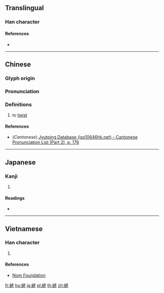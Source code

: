 {{character info/new}}
==Translingual==

===Han character===
{{Han char|rn=120|rad=糸|as=10|sn=16|four=28911|canj=VFTQM|ids=⿰糹差}}

====References====
* {{Han ref|kx=0933.270|dkj=27751|dj=1372.180|hdz=53439.070|uh=7E12|ud=32274|bh=EACC|bd=60108}}

----

==Chinese==
{{zh-forms}}

===Glyph origin===
{{Han etym}}

===Pronunciation===
{{zh-pron
|m=cī
|c=ci1
|mc=y
|oc=y
|ma=
|cat=v
}}

===Definitions===
{{zh-hanzi}}

# to [[twist]]

====References====
*(''Cantonese'') [http://www.iso10646hk.net/jp/document/download.jsp Jyutping Database (iso10646hk.net) - Cantonese Pronunciation List (Part 2), p. 176]

----

==Japanese==

===Kanji===
{{ja-kanji|grade=|rs=糸10}}

# {{defn|lang=ja|sort=糸10}}

====Readings====
* {{ja-readings|on=[[し]] (shi)|kun=[[よる]] (yoru), [[より]] (yori)|nanori=}}

----

==Vietnamese==

===Han character===
{{vi-readings|rs=糸10| hanviet = [[rây]], [[sai]]}}

# {{defn|lang=vi|sort=糸10}}

====References====
*[http://nomfoundation.org/common/nom_details.php?codepoint=7e12 Nom Foundation]

[[fr:縒]]
[[hu:縒]]
[[ja:縒]]
[[pl:縒]]
[[th:縒]]
[[zh:縒]]